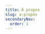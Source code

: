 ```yaml
---
title: À propos
slug: a-propos
secondaryNav:
  order: 1
---
```



<SuperHero
  title="À propos"
  imageName='espaces'
/>

<Section>
  <RichList>
    <RichListItemWithLink
      title="Notre organisation"
      description="Découvrez les différentes directions des bibliothèques de l'UdeM."
      href="/a-propos/notre-organisation/"
    />
    <RichListItemWithLink 
      title="Mission, vision, valeurs, objectifs"
      description="Apprenez en plus sur comment la planification stratégique 2023-2028 se déploie en mission, vision, valeurs, et objectifs."
      href="/a-propos/mission-vision-valeur"
    />
    <RichListItemWithLink 
      title="Rapports annuels"
      description="Accédez à nos derniers rapport annuels."
      href="/a-propos/rapports-annuels"
    />
    <RichListItemWithLink 
      title="Politiques et règlement"
      description="Prennez connaissance de notre code de vie et de notre règlement."
      href="/a-propos/politiques-reglement"
    />
    <RichListItemWithLink 
      title="Nouvelles"
      description="Parcourez nos dernières nouvelles."
      href="../nouvelles"
    />
        <RichListItemWithLink 
      title="Carrière"
      description="Accédez aux oportunités de carrière."
      href="/a-propos/carriere"
    />
  </RichList>
</Section>